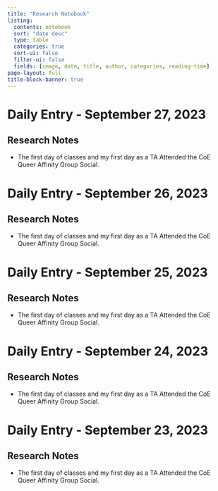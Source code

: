 ```yaml
---
title: "Research Notebook"
listing:
  contents: notebook
  sort: "date desc"
  type: table
  categories: true
  sort-ui: false
  filter-ui: false
  fields: [image, date, title, author, categories, reading-time]
page-layout: full
title-block-banner: true
---
```


# Daily Entry - September 27, 2023

## Research Notes

-   The first day of classes and my first day as a TA Attended the CoE
    Queer Affinity Group Social.

# Daily Entry - September 26, 2023

## Research Notes

-   The first day of classes and my first day as a TA Attended the CoE
    Queer Affinity Group Social.

# Daily Entry - September 25, 2023

## Research Notes

-   The first day of classes and my first day as a TA Attended the CoE
    Queer Affinity Group Social.

# Daily Entry - September 24, 2023

## Research Notes

-   The first day of classes and my first day as a TA Attended the CoE
    Queer Affinity Group Social.

# Daily Entry - September 23, 2023

## Research Notes

-   The first day of classes and my first day as a TA Attended the CoE
    Queer Affinity Group Social.
